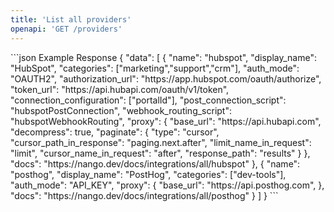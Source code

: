 ```yaml
---
title: 'List all providers'
openapi: 'GET /providers'
---
```


<ResponseExample>
```json Example Response
{
  "data": [
    {
      "name": "hubspot",
      "display_name": "HubSpot",
      "categories": ["marketing","support","crm"],
      "auth_mode": "OAUTH2",
      "authorization_url": "https://app.hubspot.com/oauth/authorize",
      "token_url": "https://api.hubapi.com/oauth/v1/token",
      "connection_configuration": ["portalId"],
      "post_connection_script": "hubspotPostConnection",
      "webhook_routing_script": "hubspotWebhookRouting",
      "proxy": {
        "base_url": "https://api.hubapi.com",
        "decompress": true,
        "paginate": {
          "type": "cursor",
          "cursor_path_in_response": "paging.next.after",
          "limit_name_in_request": "limit",
          "cursor_name_in_request": "after",
          "response_path": "results"
        }
      },
      "docs": "https://nango.dev/docs/integrations/all/hubspot"
    },
    {
      "name": "posthog",
      "display_name": "PostHog",
      "categories": ["dev-tools"],
      "auth_mode": "API_KEY",
      "proxy": {
        "base_url": "https://api.posthog.com",
      },
      "docs": "https://nango.dev/docs/integrations/all/posthog"
    }
  ]
}
```
</ResponseExample>
